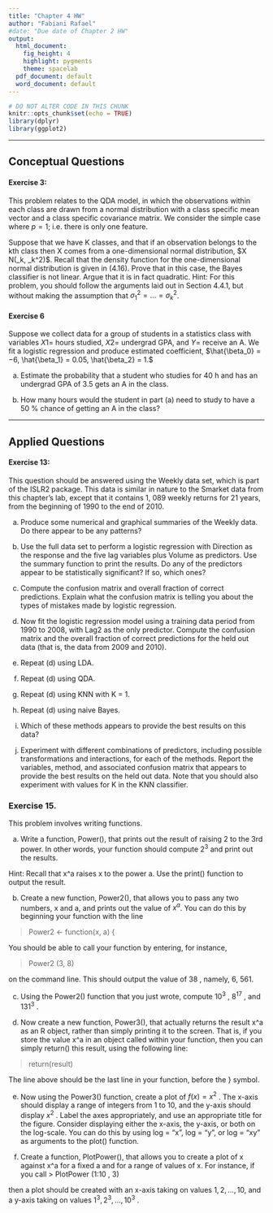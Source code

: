 ```yaml
---
title: "Chapter 4 HW"
author: "Fabiani Rafael"
#date: "Due date of Chapter 2 HW"
output:
  html_document:
    fig_height: 4
    highlight: pygments
    theme: spacelab
  pdf_document: default
  word_document: default
---
```


```r
# DO NOT ALTER CODE IN THIS CHUNK
knitr::opts_chunk$set(echo = TRUE)
library(dplyr)
library(ggplot2)
```

* * *

## Conceptual Questions


#### Exercise 3: 
This problem relates to the QDA model, in which the observations within each class are drawn from a normal distribution with a class specific mean vector and a class specific covariance matrix. We consider the simple case where $p = 1$; i.e. there is only one feature.

Suppose that we have K classes, and that if an observation belongs to the kth class then X comes from a one-dimensional normal distribution, $X $~$ N(\mu_k, \sigma_k^2)$. Recall that the density function for the one-dimensional normal distribution is given in (4.16). Prove that in this case, the Bayes classifier is not linear. Argue that it is in fact quadratic.
Hint: For this problem, you should follow the arguments laid out in Section 4.4.1, but without making the assumption that $\sigma_1^2 = \dots = \sigma_k^2$.


#### Exercise 6

Suppose we collect data for a group of students in a statistics class with variables $X1 =$ hours studied, $X2 =$ undergrad GPA, and $Y =$ receive an A. We fit a logistic regression and produce estimated coefficient, $\hat{\beta_0} = −6, \hat{\beta_1}  = 0.05, \hat{\beta_2} = 1.$

(a) Estimate the probability that a student who studies for 40 h and has an undergrad GPA of 3.5 gets an A in the class.

(b) How many hours would the student in part (a) need to study to have a 50 % chance of getting an A in the class?

* * *

## Applied Questions

#### Exercise 13: 
This question should be answered using the Weekly data set, which is part of the ISLR2 package. This data is similar in nature to the Smarket data from this chapter’s lab, except that it contains 1, 089 weekly returns for 21 years, from the beginning of 1990 to the end of 2010.

(a) Produce some numerical and graphical summaries of the Weekly data. Do there appear to be any patterns?

(b) Use the full data set to perform a logistic regression with Direction as the response and the five lag variables plus Volume as predictors. Use the summary function to print the results. Do any of the predictors appear to be statistically significant? If so, which ones?

(c) Compute the confusion matrix and overall fraction of correct predictions. Explain what the confusion matrix is telling you about the types of mistakes made by logistic regression.

(d) Now fit the logistic regression model using a training data period from 1990 to 2008, with Lag2 as the only predictor. Compute the confusion matrix and the overall fraction of correct predictions for the held out data (that is, the data from 2009 and 2010).

(e) Repeat (d) using LDA.

(f) Repeat (d) using QDA.

(g) Repeat (d) using KNN with K = 1.

(h) Repeat (d) using naive Bayes.

(i) Which of these methods appears to provide the best results on this data?

(j) Experiment with different combinations of predictors, including possible transformations and interactions, for each of the methods. Report the variables, method, and associated confusion matrix that appears to provide the best results on the held out data. Note that you should also experiment with values for K in the KNN classifier.

### Exercise 15.
This problem involves writing functions.

(a) Write a function, Power(), that prints out the result of raising 2 to the 3rd power. In other words, your function should compute $2^3$ and print out the results.

Hint: Recall that x^a raises x to the power a. Use the print() function to output the result.


(b) Create a new function, Power2(), that allows you to pass any two numbers, x and a, and prints out the value of $x^a$. You can do this by beginning your function with the line

> Power2 <- function(x, a) {

You should be able to call your function by entering, for instance,

> Power2 (3, 8)

on the command line. This should output the value of 38 , namely, 6, 561.

(c) Using the Power2() function that you just wrote, compute $10^3$ , $8^17$ , and $131^3$ .

(d) Now create a new function, Power3(), that actually returns the result x^a as an R object, rather than simply printing it to the screen. That is, if you store the value x^a in an object called within your function, then you can simply return() this result, using the following line:

> return(result)


The line above should be the last line in your function, before
the } symbol.


(e) Now using the Power3() function, create a plot of $f(x) = x^2$ . The x-axis should display a range of integers from 1 to 10, and the y-axis should display $x^2$ . Label the axes appropriately, and use an appropriate title for the figure. Consider displaying either the x-axis, the y-axis, or both on the log-scale. You can do this by using log = "x", log = "y", or log = "xy" as arguments to the plot() function.

(f) Create a function, PlotPower(), that allows you to create a plot of x against x^a for a fixed a and for a range of values of x. For instance, if you call
> PlotPower (1:10 , 3)

then a plot should be created with an x-axis taking on values
$1, 2, \dots , 10$, and a y-axis taking on values $1^3 , 2^3 , \dots , 10^3$ .